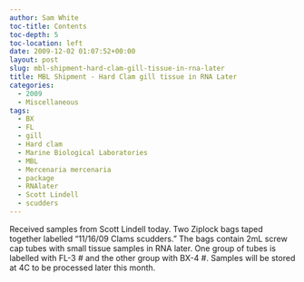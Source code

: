 ```yaml
---
author: Sam White
toc-title: Contents
toc-depth: 5
toc-location: left
date: 2009-12-02 01:07:52+00:00
layout: post
slug: mbl-shipment-hard-clam-gill-tissue-in-rna-later
title: MBL Shipment - Hard Clam gill tissue in RNA Later
categories:
  - 2009
  - Miscellaneous
tags:
  - BX
  - FL
  - gill
  - Hard clam
  - Marine Biological Laboratories
  - MBL
  - Mercenaria mercenaria
  - package
  - RNAlater
  - Scott Lindell
  - scudders
---
```


Received samples from Scott Lindell today. Two Ziplock bags taped together labelled "11/16/09 Clams scudders." The bags contain 2mL screw cap tubes with small tissue samples in RNA later. One group of tubes is labelled with FL-3 # and the other group with BX-4 #. Samples will be stored at 4C to be processed later this month.
